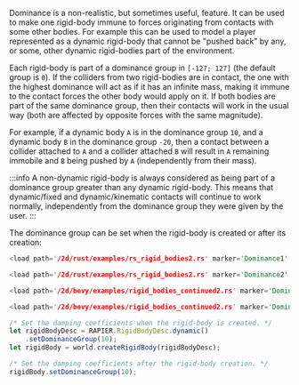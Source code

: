 
Dominance is a non-realistic, but sometimes useful, feature. It can be used to make one rigid-body immune to forces
originating from contacts with some other bodies. For example this can be used to model a player represented as a
dynamic rigid-body that cannot be "pushed back" by any, or some, other dynamic rigid-bodies part of the environment.


Each rigid-body is part of a dominance group in `[-127; 127]` (the default group is `0`). If the colliders from two rigid-bodies
are in contact, the one with the highest dominance will act as if it has an infinite mass, making it immune to the
contact forces the other body would apply on it. If both bodies are part of the same dominance group, then their
contacts will work in the usual way (both are affected by opposite forces with the same magnitude).

For example, if a dynamic body `A` is in the dominance group `10`, and a dynamic body `B` in the dominance group `-20`, then
a contact between a collider attached to `A` and a collider attached `B` will result in `A` remaining immobile and `B` being
pushed by `A` (independently from their mass).

:::info
A non-dynamic rigid-body is always considered as being part of a dominance group greater than any dynamic rigid-body.
This means that dynamic/fixed and dynamic/kinematic contacts will continue to work normally, independently from the
dominance group they were given by the user.
:::

The dominance group can be set when the rigid-body is created or after its creation:

<rapier>

```rust
<load path='/2d/rust/examples/rs_rigid_bodies2.rs' marker='Dominance1' />
```
```rust
<load path='/2d/rust/examples/rs_rigid_bodies2.rs' marker='Dominance2' />
```

</rapier>
<bevy>

```rust
<load path='/2d/bevy/examples/rigid_bodies_continued2.rs' marker='Dominance1' />
```
```rust
<load path='/2d/bevy/examples/rigid_bodies_continued2.rs' marker='Dominance2' />
```

</bevy>
<js>

```js
/* Set the damping coefficients when the rigid-body is created. */
let rigidBodyDesc = RAPIER.RigidBodyDesc.dynamic()
    .setDominanceGroup(10);
let rigidBody = world.createRigidBody(rigidBodyDesc);
```
```js
/* Set the damping coefficients after the rigid-body creation. */
rigidBody.setDominanceGroup(10);
```

</js>